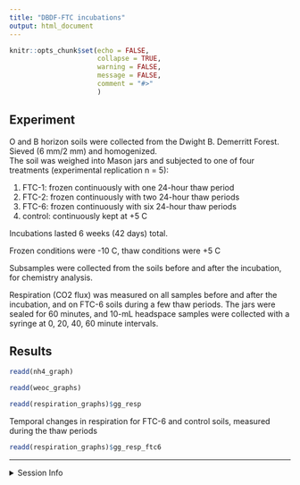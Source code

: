 ```yaml
---
title: "DBDF-FTC incubations"
output: html_document
---
```


```r
knitr::opts_chunk$set(echo = FALSE,
                      collapse = TRUE,
                      warning = FALSE,
                      message = FALSE,
                      comment = "#>"
                      )
```



## Experiment

O and B horizon soils were collected from the Dwight B. Demerritt Forest. Sieved (6 mm/2 mm) and homogenized.  
The soil was weighed into Mason jars and subjected to one of four treatments (experimental replication n = 5):

1. FTC-1: frozen continuously with one 24-hour thaw period
1. FTC-2: frozen continuously with two 24-hour thaw periods
1. FTC-6: frozen continuously with six 24-hour thaw periods
1. control: continuously kept at +5 C

Incubations lasted 6 weeks (42 days) total.

Frozen conditions were -10 C, thaw conditions were +5 C

Subsamples were collected from the soils before and after the incubation, for chemistry analysis.

Respiration (CO2 flux) was measured on all samples before and after the incubation, and on FTC-6 soils during a few thaw periods. 
The jars were sealed for 60 minutes, and 10-mL headspace samples were collected with a syringe at 0, 20, 40, 60 minute intervals.


## Results


```r
readd(nh4_graph)
```

```r
readd(weoc_graphs)
```

```r
readd(respiration_graphs)$gg_resp
```

Temporal changes in respiration for FTC-6 and control soils, measured during the thaw periods

```r
readd(respiration_graphs)$gg_resp_ftc6
```

---

<details>   
   <summary>Session Info</summary>
   
Date run: `r `Sys.Date()`

```r
sessionInfo()
```

</details> 